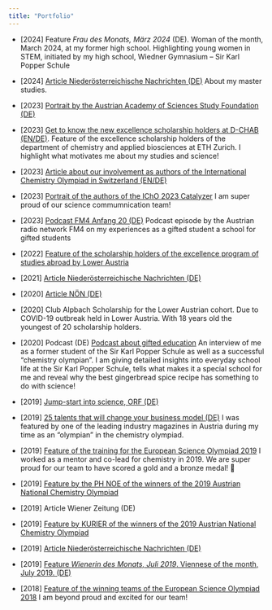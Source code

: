```yaml
---
title: "Portfolio"
---
```


* [2024] Feature *Frau des Monats, März 2024* (DE). Woman of the month, March 2024, at my former high school. Highlighting young women in STEM, initiated by my high school, Wiedner Gymnasium – Sir Karl Popper Schule

* [2024] [Article Niederösterreichische Nachrichten (DE)](https://m.noen.at/moedling/akademische-karriere-magdalena-lederbauer-von-zuerich-geht-es-jetzt-nach-massachusetts-405350141) About my master studies.

* [2023] [Portrait by the Austrian Academy of Sciences Study Foundation (DE)](https://www.oeaw.ac.at/studienstiftung/portraet/magdalena-lederbauer-eine-empfehlung-fuer-die-studienstiftung-aus-der-eth-zuerich)

* [2023] [Get to know the new excellence scholarship holders at D-CHAB (EN/DE)](https://chab.ethz.ch/news-und-veranstaltungen/d-chab-news/2023/11/fuenf-neue-exzellenz-stipendiatinnen-am-d-chab-stellen-sich-vor.html). Feature of the excellence scholarship holders of the department of chemistry and applied biosciences at ETH Zurich. I highlight what motivates me about my studies and science!

* [2023] [Article about our involvement as authors of the International Chemistry Olympiad in Switzerland (EN/DE)](https://chab.ethz.ch/en/news-and-events/d-chab-news/2023/03/icho-the-connecting-power-of-chemistry.html)

* [2023] [Portrait of the authors of the IChO 2023 Catalyzer](https://www.icho2023.ch/post/our-student-authors) I am super proud of our science commumnication team!

* [2023] [Podcast FM4 Anfang 20 (DE)](https://podcasts.apple.com/ch/podcast/fm4-anfang-20/id1576152788?i=1000609335072) Podcast episode by the Austrian radio network FM4 on my experiences as a gifted student a school for gifted students

* [2022] [Feature of the scholarship holders of the excellence program of studies abroad by Lower Austria](https://www.meinbezirk.at/gaenserndorf/c-lokales/sinfonie-in-graffiti-utopien-werden-wirklichkeit_a5258014)

* [2021] [Article Niederösterreichische Nachrichten (DE)](https://m.noen.at/moedling/vorzeigestudentin-magdalena-lederbauer-das-chemie-talent-aus-kaltenleutgeb-kaltenleutgeben-eth-zuerich-magdalena-lederbauer-print-295339999)

* [2020] [Article NÖN (DE)](https://m.noen.at/moedling/zuerich-kaltenleutgeben-studium-in-zuerich-chemie-bleibt-nr-1-kaltenleutgeben-magdalena-lederbauer-chemie-bildung-print-238865818)

* [2020] Club Alpbach Scholarship for the Lower Austrian cohort. Due to COVID-19 outbreak held in Lower Austria. With 18 years old the youngest of 20 scholarship holders.

* [2020] Podcast (DE) [Podcast about gifted education](https://www.popperschule.at/begabungsfoerderung/beste-koepfe-der-podcast-fuer-talentefoerderung-und-hochbegabung/) An interview of me as a former student of the Sir Karl Popper Schule as well as a successful "chemistry olympian". I am giving detailed insights into everyday school life at the Sir Karl Popper Schule, tells what makes it a special school for me and reveal why the best gingerbread spice recipe has something to do with science!

* [2019] [Jump-start into science, ORF (DE)](https://wien.orf.at/v2/news/stories/2981444/)

* [2019] [25 talents that will change your business model (DE)](https://industriemagazin.at/artikel/generation-greta-25-talente-die-ihr-geschaeftsmodell-veraendern/) I was featured by one of the leading industry magazines in Austria during my time as an "olympian" in the chemistry olympiad.

* [2019] [Feature of the training for the European Science Olympiad 2019](https://www.lakeside-scitec.com/en/news/news/news-detail/euso-trainingstage-im-educational-lab) I worked as a mentor and co-lead for chemistry in 2019. We are super proud for our team to have scored a gold and a bronze medal! 🎉

* [2019] [Feature by the PH NOE of the winners of the 2019 Austrian National Chemistry Olympiad](https://www.ph-noe.ac.at/de/news/news-detail/magdalena-lederbauer-ist-siegerin-der-oesterreichischen-chemie-olympiade)

* [2019] Article Wiener Zeitung (DE)

* [2019] [Feature by KURIER of the winners of the 2019 Austrian National Chemistry Olympiad](https://kurier.at/chronik/niederoesterreich/gold-fuer-nachwuchs-marie-curie/400514155)

* [2019] [Article Niederösterreichische Nachrichten (DE)](https://m.noen.at/moedling/kaltenleutgeben-chemie-talent-bei-olympia-kaltenleutgeben-magdalena-lederbauer-chemie-chemie-olympiade-143995382)

* [2019] [Feature *Wienerin des Monats, Juli 2019*. Viennese of the month, July 2019. (DE)](https://www.pressreader.com/austria/kronen-zeitung-9gf1/20190804/281908774762251)

* [2018] [Feature of the winning teams of the European Science Olympiad 2018](https://www.ph-kaernten.ac.at/aktuelles/detail/?tx_news_pi1%5Baction%5D=detail&tx_news_pi1%5Bcontroller%5D=News&tx_news_pi1%5Bnews%5D=339&cHash=f4260518d066fc2e1fc3094d248377a9) I am beyond proud and excited for our team!
<!-- https://m.noen.at/moedling/scienceolympiaden-sieg-kaltenleutgebnerin-holt-silbermedaille-magdalena-lederbauer-16-europaeische-scienceolympiade-93989625 -->

